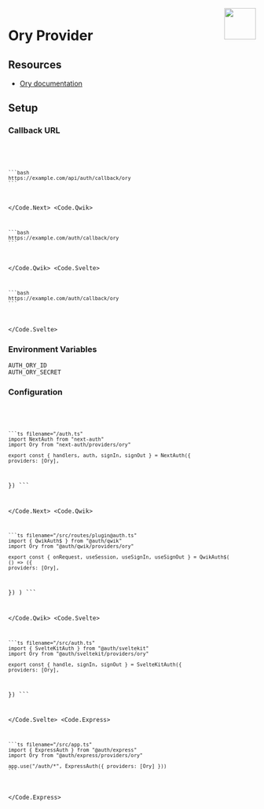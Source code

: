 
<img align="right" src="/img/providers/ory.svg" width="64" height="64" />

# Ory Provider

## Resources

- [Ory documentation](https://www.ory.sh/docs/)

## Setup

### Callback URL

<Code>
  <Code.Next>

    ```bash
    https://example.com/api/auth/callback/ory
    ```

  </Code.Next>
  <Code.Qwik>

    ```bash
    https://example.com/auth/callback/ory
    ```

  </Code.Qwik>
  <Code.Svelte>

    ```bash
    https://example.com/auth/callback/ory
    ```

  </Code.Svelte>
</Code>

### Environment Variables

```
AUTH_ORY_ID
AUTH_ORY_SECRET
```

### Configuration

<Code>
  <Code.Next>

    ```ts filename="/auth.ts"
    import NextAuth from "next-auth"
    import Ory from "next-auth/providers/ory"

    export const { handlers, auth, signIn, signOut } = NextAuth({
    providers: [Ory],
  })
    ```

  </Code.Next>
  <Code.Qwik>

    ```ts filename="/src/routes/plugin@auth.ts"
    import { QwikAuth$ } from "@auth/qwik"
    import Ory from "@auth/qwik/providers/ory"

    export const { onRequest, useSession, useSignIn, useSignOut } = QwikAuth$(
    () => ({
    providers: [Ory],
  })
    )
    ```

  </Code.Qwik>
  <Code.Svelte>

    ```ts filename="/src/auth.ts"
    import { SvelteKitAuth } from "@auth/sveltekit"
    import Ory from "@auth/sveltekit/providers/ory"

    export const { handle, signIn, signOut } = SvelteKitAuth({
    providers: [Ory],
  })
    ```

  </Code.Svelte>
  <Code.Express>

    ```ts filename="/src/app.ts"
    import { ExpressAuth } from "@auth/express"
    import Ory from "@auth/express/providers/ory"

    app.use("/auth/*", ExpressAuth({ providers: [Ory] }))
    ```

  </Code.Express>
</Code>
